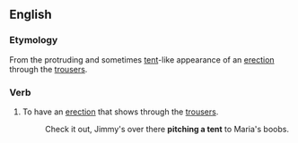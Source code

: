 ==English==

===Etymology===
From the protruding and sometimes [[tent]]-like appearance of an [[erection]] through the [[trousers]].

===Verb===
{{en-verb|inf=[[pitch]] [[a]] [[tent]]|pitches a tent|pitching a tent|pitched a tent}}

# {{slang}} To have an [[erection]] that shows through the [[trousers]].
#: Check it out, Jimmy's over there '''pitching a tent''' to Maria's boobs.